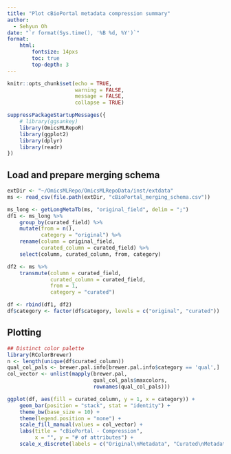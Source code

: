 ```yaml
---
title: "Plot cBioPortal metadata compression summary"
author:
  - Sehyun Oh
date: "`r format(Sys.time(), '%B %d, %Y')`"
format:
    html:
        fontsize: 14pxs
        toc: true
        top-depth: 3
---
```


```r
knitr::opts_chunk$set(echo = TRUE, 
                      warning = FALSE,
                      message = FALSE,
                      collapse = TRUE)
```

```r
suppressPackageStartupMessages({
    # library(ggsankey)
    library(OmicsMLRepoR)
    library(ggplot2)
    library(dplyr)
    library(readr)
})
```

## Load and prepare merging schema
```r
extDir <- "~/OmicsMLRepo/OmicsMLRepoData/inst/extdata"
ms <- read_csv(file.path(extDir, "cBioPortal_merging_schema.csv"))
```

```r
ms_long <- getLongMetaTb(ms, "original_field", delim = ";")
df1 <- ms_long %>%
    group_by(curated_field) %>%
    mutate(from = n(),
           category = "original") %>%
    rename(column = original_field,
           curated_column = curated_field) %>%
    select(column, curated_column, from, category)

df2 <- ms %>%
    transmute(column = curated_field,
              curated_column = curated_field,
              from = 1,
              category = "curated")

df <- rbind(df1, df2)
df$category <- factor(df$category, levels = c("original", "curated"))
```

## Plotting
```r
## Distinct color palette
library(RColorBrewer)
n <- length(unique(df$curated_column))
qual_col_pals <- brewer.pal.info[brewer.pal.info$category == 'qual',]
col_vector <- unlist(mapply(brewer.pal, 
                            qual_col_pals$maxcolors, 
                            rownames(qual_col_pals)))
```

```r
ggplot(df, aes(fill = curated_column, y = 1, x = category)) +
    geom_bar(position = "stack", stat = "identity") +
    theme_bw(base_size = 10) +
    theme(legend.position = "none") +
    scale_fill_manual(values = col_vector) +
    labs(title = "cBioPortal - Compression", 
         x = "", y = "# of attributes") +
    scale_x_discrete(labels = c("Original\nMetadata", "Curated\nMetadata"))

```

